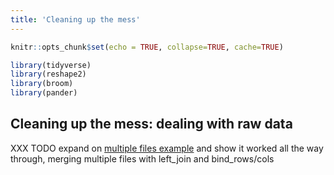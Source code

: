 ```yaml
---
title: 'Cleaning up the mess'
---
```




```r
knitr::opts_chunk$set(echo = TRUE, collapse=TRUE, cache=TRUE)

library(tidyverse)
library(reshape2)
library(broom)
library(pander)
```



## Cleaning up the mess: dealing with raw data {- #raw-data-mess}


XXX TODO expand on [multiple files example](#multiple-raw-data-files) and show it worked all the way through, merging multiple files with left_join and bind_rows/cols